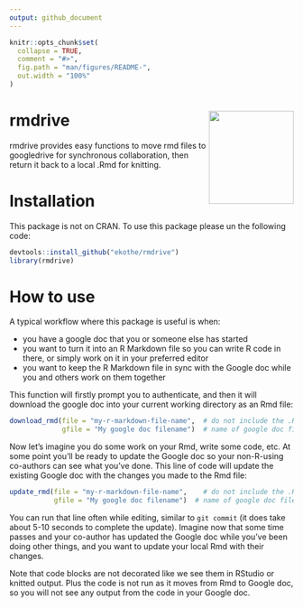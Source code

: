 ```yaml
---
output: github_document
---
```


<!-- README.md is generated from README.Rmd. Please edit that file -->

```r
knitr::opts_chunk$set(
  collapse = TRUE,
  comment = "#>",
  fig.path = "man/figures/README-",
  out.width = "100%"
)
```
# rmdrive <img src="man/figures/rmdrive_hex.png" align="right" width ="150" height="165"/>

rmdrive provides easy functions to move rmd files to googledrive for synchronous collaboration, then return it back to a local .Rmd for knitting.  

# Installation

This package is not on CRAN. To use this package please un the following code:

```r
devtools::install_github("ekothe/rmdrive")
library(rmdrive)
```

# How to use

A typical workflow where this package is useful is when:

- you have a google doc that you or someone else has started      
- you want to turn it into an R Markdown file so you can write R code in there, or simply work on it in your preferred editor       
- you want to keep the R Markdown file in sync with the Google doc while you and others work on them together     

This function will firstly prompt you to authenticate, and then it will download the google doc into your current working directory as an Rmd file:

```r
download_rmd(file = "my-r-markdown-file-name",  # do not include the .Rmd 
             gfile = "My google doc filename")  # name of google doc file
```

Now let's imagine you do some work on your Rmd, write some code, etc. At some point you'll be ready to update the Google doc so your non-R-using co-authors can see what you've done. This line of code will update the existing Google doc with the changes you made to the Rmd file:

```r
update_rmd(file = "my-r-markdown-file-name",    # do not include the .Rmd 
           gfile = "My google doc filename")  # name of google doc file
```

You can run that line often while editing, similar to `git commit` (it does take about 5-10 seconds to complete the update). Imagine now that some time passes and your co-author has updated the Google doc while you've been doing other things, and you want to update your local Rmd with their changes.



Note that code blocks are not decorated like we see them in RStudio or knitted output. Plus the code is not run as it moves from Rmd to Google doc, so you will not see any output from the code in your Google doc. 
